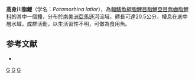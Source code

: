 {{Speciesbox 
| taxon = Potamorhina latior
| status = NE
| status_system = IUCN3.1
| authority =  [[Spix|Spix]] & [[Agassiz|Agassiz]], 1829
| synonyms = *''Anodus latior''<br /><small>Spix & Agassiz, 1829</small>
}}
'''高身川脂鯉'''（学名：''Potamorhina latior''），為[[輻鰭魚綱|輻鰭魚綱]][[脂鯉目|脂鯉目]][[脂鯉亞目|脂鯉亞目]][[無齒脂鯉科|無齒脂鯉科]]的其中一個[[種|種]]，分布於[[南美洲|南美洲]][[亞馬遜河|亞馬遜河]]流域，體長可達20.5公分，棲息在底中層水域，成群活動，以生活習性不明，可做為食用魚。

==参考文献==
{{refbegin}}
*{{FishBase_species|genus=Potamorhina|species=latior|year=2013|month=8}}
{{refend}}
{{Taxonbar|from=Q4748148}}

[[Category:食用魚|G]]
[[Category:川脂鯉屬|G]]
[[Category:1829年描述的鱼类|G]]


{{魚類小作品}}
